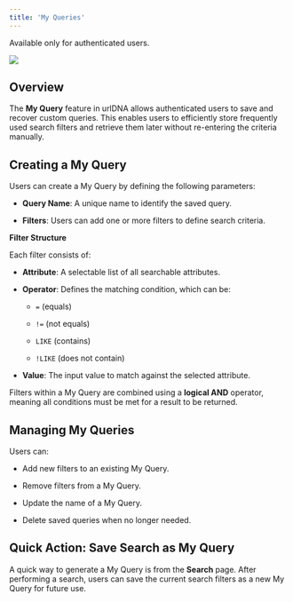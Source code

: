 ```yaml
---
title: 'My Queries'
---
```


<Info>Available only for authenticated users.</Info>

![](/images/docs/new_query.png)

## Overview

The **My Query** feature in urlDNA allows authenticated users to save and recover custom queries. This enables users to efficiently store frequently used search filters and retrieve them later without re-entering the criteria manually.

## Creating a My Query

Users can create a My Query by defining the following parameters:

* **Query Name**: A unique name to identify the saved query.

* **Filters**: Users can add one or more filters to define search criteria.

**Filter Structure**

Each filter consists of:

* **Attribute**: A selectable list of all searchable attributes.

* **Operator**: Defines the matching condition, which can be:

  * `=` (equals)

  * `!=` (not equals)

  * `LIKE` (contains)

  * `!LIKE` (does not contain)

* **Value**: The input value to match against the selected attribute.

Filters within a My Query are combined using a **logical AND** operator, meaning all conditions must be met for a result to be returned.

## Managing My Queries

Users can:

* Add new filters to an existing My Query.

* Remove filters from a My Query.

* Update the name of a My Query.

* Delete saved queries when no longer needed.

## Quick Action: Save Search as My Query

A quick way to generate a My Query is from the **Search** page. After performing a search, users can save the current search filters as a new My Query for future use.